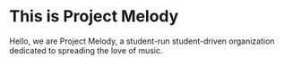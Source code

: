 
# This is Project Melody

Hello, we are Project Melody, a student-run student-driven organization dedicated to spreading the love of music. 

